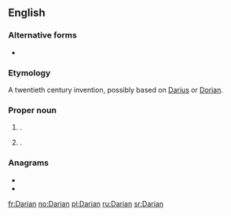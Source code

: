 {{also|darian|darían}}
==English==

===Alternative forms===
* {{l|en|Darien}}

===Etymology===
A twentieth century invention, possibly based on [[Darius]] or [[Dorian]].

===Proper noun===
{{en-proper noun}}

# {{given name|male|from=coinages}}.
# {{given name|female|from=coinages}}.

===Anagrams===
* {{l|en|Adrian}}
* {{l|en|radian}}

[[fr:Darian]]
[[no:Darian]]
[[pl:Darian]]
[[ru:Darian]]
[[sr:Darian]]